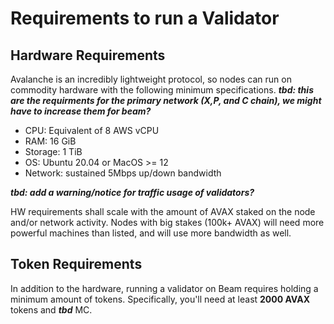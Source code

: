 
# Requirements to run a Validator

## Hardware Requirements
Avalanche is an incredibly lightweight protocol, so nodes can run on commodity hardware with the following minimum specifications. ***tbd: this are the requirments for the primary network (X,P, and C chain), we might have to increase them for beam?***

- CPU: Equivalent of 8 AWS vCPU
- RAM: 16 GiB
- Storage: 1 TiB
- OS: Ubuntu 20.04 or MacOS >= 12
- Network: sustained 5Mbps up/down bandwidth

***tbd: add a warning/notice for traffic usage of validators?***



<Callout type="info">
  HW requirements shall scale with the amount of AVAX staked on the node and/or network activity. Nodes with big stakes (100k+ AVAX) will need more powerful machines than listed, and will use more bandwidth as well.
</Callout>

## Token Requirements

In addition to the hardware, running a validator on Beam requires holding a minimum amount of tokens. Specifically, you'll need at least **2000 AVAX** tokens and ***tbd*** MC.